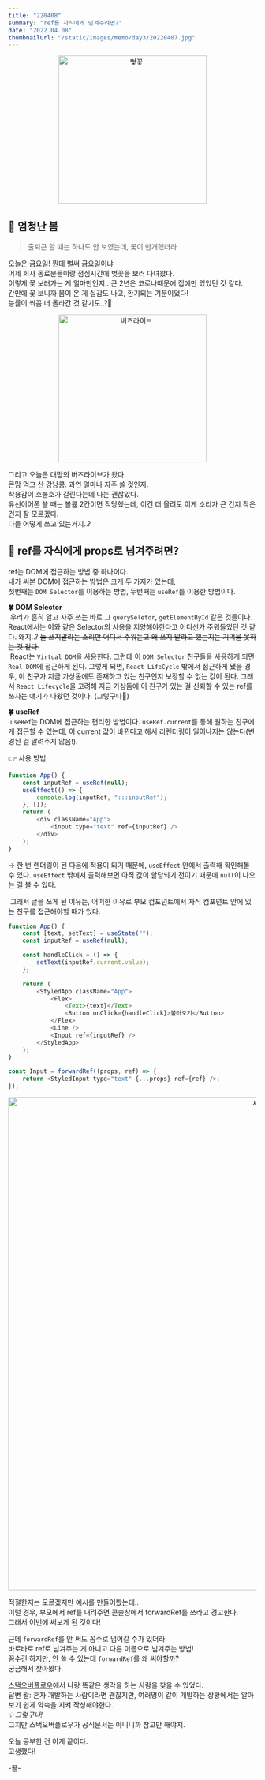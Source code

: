```yaml
---
title: "220408"
summary: "ref를 자식에게 넘겨주려면?"
date: "2022.04.08"
thumbnailUrl: "/static/images/memo/day3/20220407.jpg"
---
```


<div align="center">
	<img src="/static/images/memo/day3/20220407.jpg" width="300px" alt="벚꽃" />
</div>

## 🌸 엄청난 봄

> 출퇴근 할 때는 하나도 안 보였는데, 꽃이 만개했더라.

오늘은 금요일! 뭔데 벌써 금요일이냐  
어제 회사 동료분들이랑 점심시간에 벚꽃을 보러 다녀왔다.  
이렇게 꽃 보러가는 게 얼마만인지.. 근 2년은 코로나때문에 집에만 있었던 것 같다.  
간만에 꽃 보니까 봄이 온 게 실감도 나고, 환기되는 기분이었다!  
능률이 쬐꼼 더 올라간 것 같기도..?👀

<div align="center">
	<img src="/static/images/memo/day3/20220408.jpg" width="300px" alt="버즈라이브" />
</div>

그리고 오늘은 대망의 버즈라이브가 왔다.  
큰맘 먹고 산 강낭콩. 과연 얼마나 자주 쓸 것인지.  
착용감이 호불호가 갈린다는데 나는 괜찮았다.  
유선이어폰 쓸 때는 볼륨 2칸이면 적당했는데, 이건 더 올려도 이게 소리가 큰 건지 작은 건지 잘 모르겠다.  
다들 어떻게 쓰고 있는거지..?

## 🫱 ref를 자식에게 props로 넘겨주려면?

ref는 DOM에 접근하는 방법 중 하나이다.  
내가 써본 DOM에 접근하는 방법은 크게 두 가지가 있는데,  
첫번째는 `DOM Selector`를 이용하는 방법, 두번째는 `useRef`를 이용한 방법이다.

**🍀 DOM Selector**  
&nbsp;우리가 흔히 알고 자주 쓰는 바로 그 `querySeletor`, `getElementById` 같은 것들이다. React에서는 이와 같은 Selector의 사용을 지양해야한다고 어디선가 주워들었던 것 같다. 왜지..? ~~늘 쓰지말라는 소리만 어디서 주워듣고 왜 쓰지 말라고 했는지는 기억을 못하는 것 같다.~~  
&nbsp;React는 `Virtual DOM`을 사용한다. 그런데 이 `DOM Selector` 친구들을 사용하게 되면 `Real DOM`에 접근하게 된다. 그렇게 되면, `React LifeCycle` 밖에서 접근하게 됐을 경우, 이 친구가 지금 가상돔에도 존재하고 있는 친구인지 보장할 수 없는 값이 된다. 그래서 `React Lifecycle`을 고려해 지금 가상돔에 이 친구가 있는 걸 신뢰할 수 있는 ref를 쓰자는 얘기가 나왔던 것이다. (그렇구나🤔)

**🍀 useRef**  
&nbsp;`useRef`는 DOM에 접근하는 편리한 방법이다. `useRef.current`를 통해 원하는 친구에게 접근할 수 있는데, 이 current 값이 바뀐다고 해서 리렌더링이 일어나지는 않는다(변경된 걸 알려주지 않음!).

👉 사용 방법

```javascript
function App() {
	const inputRef = useRef(null);
	useEffect(() => {
		console.log(inputRef, ":::inputRef");
	}, []);
	return (
		<div className="App">
			<input type="text" ref={inputRef} />
		</div>
	);
}
```

→ 한 번 렌더링이 된 다음에 적용이 되기 때문에, `useEffect` 안에서 출력해 확인해볼 수 있다. `useEffect` 밖에서 출력해보면 아직 값이 할당되기 전이기 때문에 `null`이 나오는 걸 볼 수 있다.

&nbsp;그래서 글을 쓰게 된 이유는, 어떠한 이유로 부모 컴포넌트에서 자식 컴포넌트 안에 있는 친구를 접근해야할 때가 있다.

```javascript
function App() {
	const [text, setText] = useState("");
	const inputRef = useRef(null);

	const handleClick = () => {
		setText(inputRef.current.value);
	};

	return (
		<StyledApp className="App">
			<Flex>
				<Text>{text}</Text>
				<Button onClick={handleClick}>불러오기</Button>
			</Flex>
			<Line />
			<Input ref={inputRef} />
		</StyledApp>
	);
}

const Input = forwardRef((props, ref) => {
	return <StyledInput type="text" {...props} ref={ref} />;
});
```

<div align="center">
	<img src="/static/images/memo/day3/example.png" width="1000px" alt="시연" />
</div>

적절한지는 모르겠지만 예시를 만들어봤는데..  
이럴 경우, 부모에서 ref를 내려주면 콘솔창에서 forwardRef를 쓰라고 경고한다.  
그래서 이번에 써보게 된 것이다!

근데 `forwardRef`를 안 써도 꼼수로 넘어갈 수가 있더라.  
바로바로 ref로 넘겨주는 게 아니고 다른 이름으로 넘겨주는 방법!  
꼼수긴 하지만, 안 쓸 수 있는데 `forwardRef`를 왜 써야할까?  
궁금해서 찾아봤다.

[스택오버플로우](https://stackoverflow.com/questions/60961526/react-forwardref-is-already-possible-without-it-so-whats-the-use-of-it)에서 나랑 똑같은 생각을 하는 사람을 찾을 수 있었다.  
답변 왈: 혼자 개발하는 사람이라면 괜찮지만, 여러명이 같이 개발하는 상황에서는 알아보기 쉽게 약속을 지켜 작성해야한다.  
_💡 그렇구나!_  
그치만 스택오버플로우가 공식문서는 아니니까 참고만 해야지.

오늘 공부한 건 이게 끝이다.  
고생했다!

-끝-

